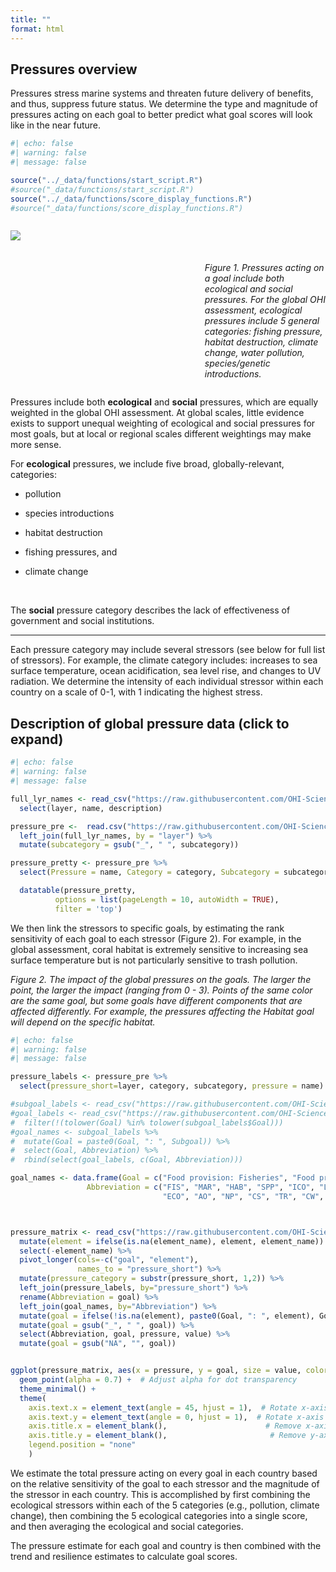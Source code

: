 ```yaml
---
title: ""
format: html
---
```


## Pressures overview
Pressures stress marine systems and threaten future delivery of benefits, and thus, suppress future status. We determine the type and magnitude of pressures acting on each goal to better predict what goal scores will look like in the near future. 

```r
#| echo: false
#| warning: false
#| message: false

source("../_data/functions/start_script.R")
#source("_data/functions/start_script.R")
source("../_data/functions/score_display_functions.R")
#source("_data/functions/score_display_functions.R")
```

:::: {.columns} 

::: {.column width="60%"}
![](https://user-images.githubusercontent.com/5685517/144595918-46f11d06-68a8-44af-a706-d16baf3e6b43.png)

:::

::: {.column width="40%"}

<br>
<br>
<br>
*Figure 1. Pressures acting on a goal include both ecological and social pressures. For the global OHI assessment, ecological pressures include 5 general categories: fishing pressure, habitat destruction, climate change, water pollution, species/genetic introductions.*


:::

::::


Pressures include both **ecological** and **social** pressures, which are equally weighted in the global OHI assessment. At global scales, little evidence exists to support unequal weighting of ecological and social pressures for most goals, but at local or regional scales different weightings may make more sense.
 
For **ecological** pressures, we include five broad, globally-relevant, categories:

- pollution

- species introductions 

- habitat destruction 

- fishing pressures, and 

- climate change 

<br>

The **social** pressure category describes the lack of effectiveness of government and social institutions.

----

Each pressure category may include several stressors (see below for full list of stressors). For example, the climate category includes: increases to sea surface temperature, ocean acidification, sea level rise, and changes to UV radiation. We determine the intensity of each individual stressor within each country on a scale of 0-1, with 1 indicating the highest stress.

::: {.callout-note collapse=true}

## Description of global pressure data (click to expand)

```r
#| echo: false
#| warning: false
#| message: false

full_lyr_names <- read_csv("https://raw.githubusercontent.com/OHI-Science/ohi-global/c6e3408366c2d6e3b2cd42b0c80e1c39e2ffe43b/metadata_documentation/layers_eez_base.csv") %>% 
  select(layer, name, description)

pressure_pre <-  read.csv("https://raw.githubusercontent.com/OHI-Science/ohi-global/draft/eez/conf/pressure_categories.csv") %>% 
  left_join(full_lyr_names, by = "layer") %>% 
  mutate(subcategory = gsub("_", " ", subcategory))

pressure_pretty <- pressure_pre %>%
  select(Pressure = name, Category = category, Subcategory = subcategory, Description = description)

  datatable(pressure_pretty,
          options = list(pageLength = 10, autoWidth = TRUE),
          filter = 'top')
```

:::

We then link the stressors to specific goals, by estimating the rank sensitivity of each goal to each stressor (Figure 2). For example, in the global assessment, coral habitat is extremely sensitive to increasing sea surface temperature but is not particularly sensitive to trash pollution. 

*Figure 2. The impact of the global pressures on the goals. The larger the point, the larger the impact (ranging from 0 - 3). Points of the same color are the same goal, but some goals have different components that are affected differently. For example, the pressures affecting the Habitat goal will depend on the specific habitat.*

```r
#| echo: false
#| warning: false
#| message: false

pressure_labels <- pressure_pre %>%
  select(pressure_short=layer, category, subcategory, pressure = name)

#subgoal_labels <- read_csv("https://raw.githubusercontent.com/OHI-Science/ohi-global/draft/metadata_documentation/ohi_model/tables/Subgoal_Descriptions.csv") 
#goal_labels <- read_csv("https://raw.githubusercontent.com/OHI-Science/ohi-global/draft/metadata_documentation/ohi_model/tables/ten_goals.csv") %>%
#  filter(!(tolower(Goal) %in% tolower(subgoal_labels$Goal)))
#goal_names <- subgoal_labels %>%
#  mutate(Goal = paste0(Goal, ": ", Subgoal)) %>%
#  select(Goal, Abbreviation) %>%
#  rbind(select(goal_labels, c(Goal, Abbreviation)))

goal_names <- data.frame(Goal = c("Food provision: Fisheries", "Food provision: Mariculture", "Biodiversity: Habitat", "Biodiversity: Species condition", "Sense of place: Iconic species", "Sense of place: Lasting special places", "Livelihoods", "Economies", "Artisanal Fishing Opportunity", "Natural Products", "Carbon Storage", "Tourism and Recreation", "Clean Waters", "Coastal Protection"),
                 Abbreviation = c("FIS", "MAR", "HAB", "SPP", "ICO", "LSP", "LIV",
                                  "ECO", "AO", "NP", "CS", "TR", "CW", "CP"))



pressure_matrix <- read_csv("https://raw.githubusercontent.com/OHI-Science/ohi-global/draft/eez/conf/pressures_matrix.csv") %>%
  mutate(element = ifelse(is.na(element_name), element, element_name)) %>%
  select(-element_name) %>%
  pivot_longer(cols=-c("goal", "element"),
               names_to = "pressure_short") %>%
  mutate(pressure_category = substr(pressure_short, 1,2)) %>%
  left_join(pressure_labels, by="pressure_short") %>%
  rename(Abbreviation = goal) %>%
  left_join(goal_names, by="Abbreviation") %>%
  mutate(goal = ifelse(!is.na(element), paste0(Goal, ": ", element), Goal)) %>%
  mutate(goal = gsub("_", " ", goal)) %>%
  select(Abbreviation, goal, pressure, value) %>%
  mutate(goal = gsub("NA", "", goal))


ggplot(pressure_matrix, aes(x = pressure, y = goal, size = value, color = Abbreviation)) +
  geom_point(alpha = 0.7) +  # Adjust alpha for dot transparency
  theme_minimal() +
  theme(
    axis.text.x = element_text(angle = 45, hjust = 1),  # Rotate x-axis labels
    axis.text.y = element_text(angle = 0, hjust = 1),  # Rotate x-axis labels
    axis.title.x = element_blank(),                      # Remove x-axis title
    axis.title.y = element_blank(),                       # Remove y-axis title
    legend.position = "none"
    ) 


```


We estimate the total pressure acting on every goal in each country based on the relative sensitivity of the goal to each stressor and the magnitude of the stressor in each country. This is accomplished by first combining the ecological stressors within each of the 5 categories (e.g., pollution, climate change), then combining the 5 ecological categories into a single score, and then averaging the ecological and social categories.

The pressure estimate for each goal and country is then combined with the trend and resilience estimates to calculate goal scores.


